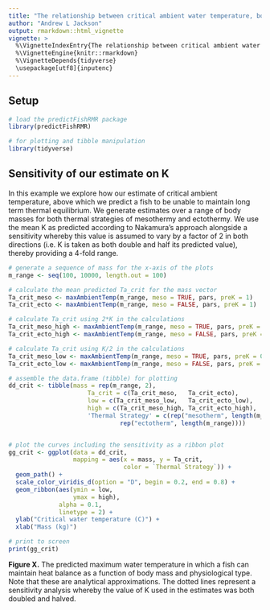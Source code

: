 ```yaml
---
title: "The relationship between critical ambient water temperature, body mass and thermal strategy"
author: "Andrew L Jackson"
output: rmarkdown::html_vignette
vignette: >
  %\VignetteIndexEntry{The relationship between critical ambient water temperature, body mass and thermal strategy}
  %\VignetteEngine{knitr::rmarkdown}
  %\VignetteDepends{tidyverse}
  \usepackage[utf8]{inputenc}
---
```



## Setup

```r
# load the predictFishRMR package 
library(predictFishRMR)

# for plotting and tibble manipulation
library(tidyverse)


```

## Sensitivity of our estimate on K

In this example we explore how our estimate of critical ambient temperature, above which we predict a fish to be unable to maintain long term thermal equilibrium. We generate estimates over a range of body masses for both thermal strategies of mesothermy and ectothermy. We use the mean K as predicted according to Nakamura's approach alongside a sensitivity whereby this value is assumed to vary by a factor of 2 in both directions (i.e. K is taken as both double and half its predicted value), thereby providing a 4-fold range. 

```r

# generate a sequence of mass for the x-axis of the plots
m_range <- seq(100, 10000, length.out = 100)

# calculate the mean predicted Ta_crit for the mass vector
Ta_crit_meso <- maxAmbientTemp(m_range, meso = TRUE, pars, preK = 1)
Ta_crit_ecto <- maxAmbientTemp(m_range, meso = FALSE, pars, preK = 1)

# calculate Ta_crit using 2*K in the calculations
Ta_crit_meso_high <- maxAmbientTemp(m_range, meso = TRUE, pars, preK = 2)
Ta_crit_ecto_high <- maxAmbientTemp(m_range, meso = FALSE, pars, preK = 2)

# calculate Ta_crit using K/2 in the calculations
Ta_crit_meso_low <- maxAmbientTemp(m_range, meso = TRUE, pars, preK = 0.5)
Ta_crit_ecto_low <- maxAmbientTemp(m_range, meso = FALSE, pars, preK = 0.5)

# assemble the data.frame (tibble) for plotting
dd_crit <- tibble(mass = rep(m_range, 2), 
                      Ta_crit = c(Ta_crit_meso,   Ta_crit_ecto),
                      low = c(Ta_crit_meso_low,   Ta_crit_ecto_low), 
                      high = c(Ta_crit_meso_high, Ta_crit_ecto_high),
                      'Thermal Strategy' = c(rep("mesotherm", length(m_range)), 
                               rep("ectotherm", length(m_range))))


# plot the curves including the sensitivity as a ribbon plot
gg_crit <- ggplot(data = dd_crit, 
                  mapping = aes(x = mass, y = Ta_crit, 
                                color = `Thermal Strategy`)) + 
  geom_path() + 
  scale_color_viridis_d(option = "D", begin = 0.2, end = 0.8) + 
  geom_ribbon(aes(ymin = low, 
                  ymax = high), 
              alpha = 0.1, 
              linetype = 2) + 
  ylab("Critical water temperature (C)") + 
  xlab("Mass (kg)")

# print to screen
print(gg_crit)

```

**Figure X.** The predicted maximum water temperature in which a fish can maintain heat balance as a function of body mass and physiological type. Note that these are analytical approximations. The dotted lines represent a sensitivity analysis whereby the value of K used in the estimates was both doubled and halved.



